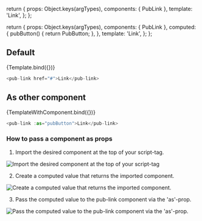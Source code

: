 
<Meta title="Components/pub-link" component={PubLink} />

  return {
    props: Object.keys(argTypes),
    components: { PubLink },
    template: '<pub-link v-bind="$attrs">Link</pub-link>',
  };
};

  return {
    props: Object.keys(argTypes),
    components: { PubLink },
    computed: {
      pubButton() {
        return PubButton;
      },
    },
    template: '<pub-link v-bind="$attrs" :as="pubButton">Link</pub-link>',
  };
};


## Default

<Canvas>
  <Story name="Default" argTypes={argTypes}>
    {Template.bind({})}
  </Story>
</Canvas>

```javascript
<pub-link href="#">Link</pub-link>
```

<ArgsTable story="Default" />

## As other component

<Canvas>
  <Story name="AsComponent" argTypes={argTypes}>
    {TemplateWithComponent.bind({})}
  </Story>
</Canvas>

```javascript
<pub-link :as="pubButton">Link</pub-link>
```

<ArgsTable story="AsComponent" />

### How to pass a component as props

1. Import the desired component at the top of your script-tag.

<img
  src={ImportComponentImage}
  alt="Import the desired component at the top of your script-tag"
/>

2. Create a computed value that returns the imported component.

<img
  src={CreateComputedImage}
  alt="Create a computed value that returns the imported component."
/>

3. Pass the computed value to the pub-link component via the 'as'-prop.

<img
  src={UseInTemplateImage}
  alt="Pass the computed value to the pub-link component via the 'as'-prop."
/>
